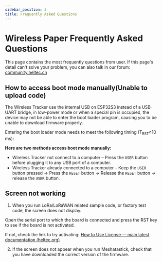 ```yaml
---
sidebar_position: 3
title: Frequently Asked Questions
---
```

# Wireless Paper Frequently Asked Questions



This page contains the most frequently questions from user. If this page's detail can't solve your problem, you can also talk in our forum: [community.heltec.cn](http://community.heltec.cn/)

## How to access boot mode manually(Unable to upload code)

The Wireless Tracker use the internal USB on ESP32S3 instead of a USB-UART bridge, in low-power mode or when a special pin is occupied, the device may not be able to enter the boot loader program, causing you to be unable to download firmware properly.

Entering the boot loader mode needs to meet the following timing (T<sub>RST</sub>≥10 ms):

**Here are two methods access boot mode manually:**

- Wireless Tracker not connect to a computer – Press the `USER` button before plugging it to any USB port of a computer.
- Wireless Tracker already connected to a computer – Keep the `USER` button pressed → Press the `RESET` button → Release the `RESET` button → release the `USER` button.

## Screen not working

1. When you run LoRa/LoRaWAN related sample code, or factory test code, the screen does not display. 

Open the serial port to which the board is connected and press the RST key to see if the board is not activated.

If not, check the link to try activating: [How to Use License — main latest documentation (heltec.org)](docs/devices/general-docs/how_to_use_license)

2. If the screen does not appear when you run Meshatastick, check that you have downloaded the correct version of the firmware.
